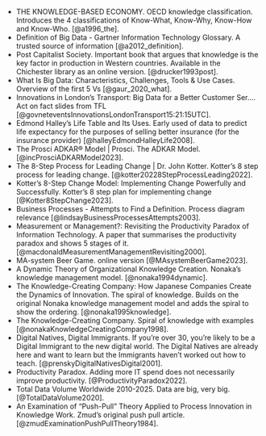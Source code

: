 - THE KNOWLEDGE-BASED ECONOMY. OECD knowledge classification. Introduces the 4 classifications of Know-What, Know-Why, Know-How and Know-Who. [@a1996_the].
- Definition of Big Data - Gartner Information Technology Glossary. A trusted source of information [@a2012_definition].
- Post Capitalist Society. Important book that argues that knowledge is the key factor in production in Western countries. Available in the Chichester library as an online version. [@drucker1993post].
- What Is Big Data: Characteristics, Challenges, Tools \& Use Cases. Overview of the first 5 Vs [@gaur_2020_what].
- Innovations in London's Transport: Big Data for a Better Customer Ser…. Act on fact slides from TFL [@govneteventsInnovationsLondonTransport15:21:15UTC].
- Edmond Halley’s Life Table and Its Uses. Early used of data to predict life expectancy for the purposes of selling better insurance (for the insurance provider) [@halleyEdmondHalleyLife2008].
- The Prosci ADKAR® Model | Prosci. The ADKAR Model. [@incProsciADKARModel2023].
- The 8-Step Process for Leading Change | Dr. John Kotter. Kotter’s 8 step process for leading change. [@kotter20228StepProcessLeading2022].
- Kotter's 8-Step Change Model: Implementing Change Powerfully and Successfully. Kotter’s 8 step plan for implementing change [@Kotter8StepChange2023].
- Business Processes - Attempts to Find a Definition. Process diagram relevance [@lindsayBusinessProcessesAttempts2003].
- Measurement or Management?: Revisiting the Productivity Paradox of Information Technology. A paper that summarises the productivity paradox and shows 5 stages of it. [@macdonaldMeasurementManagementRevisiting2000].
- MA-system Beer Game. online version [@MAsystemBeerGame2023].
- A Dynamic Theory of Organizational Knowledge Creation. Nonaka’s knowledge management model. [@nonaka1994dynamic].
- The Knowledge-Creating Company: How Japanese Companies Create the Dynamics of Innovation. The spiral of knowledge. Builds on the original Nonaka knowledge management model and adds the spiral to show the ordering. [@nonaka1995knowledge].
- The Knowledge-Creating Company. Spiral of knowledge with examples [@nonakaKnowledgeCreatingCompany1998].
- Digital Natives, Digital Immigrants. If you’re over 30, you’re likely to be a Digital Immigrant to the new digital world. The Digital Natives are already here and want to learn but the Immigrants haven’t worked out how to teach. [@prenskyDigitalNativesDigital2001].
- Productivity Paradox. Adding more IT spend does not necessarily improve productivity. [@ProductivityParadox2022].
- Total Data Volume Worldwide 2010-2025. Data are big, very big. [@TotalDataVolume2020].
- An Examination of “Push-Pull” Theory Applied to Process Innovation in Knowledge Work. Zmud’s original push pull article. [@zmudExaminationPushPullTheory1984].
